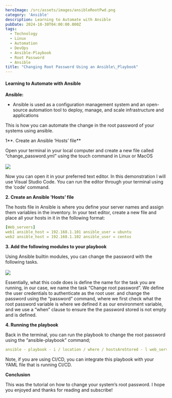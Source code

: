 ```yaml
---
heroImage: /src/assets/images/ansibleRootPwd.png
category: 'Ansible'
description: Learning to Automate with Ansible
pubDate: 2024-10-30T04:00:00.000Z
tags:
  - Technology
  - Linux
  - Automation
  - DevOps
  - Ansible-Playbook
  - Root Password
  - Ansible
title: "Changing Root Password Using an Ansible\_Playbook"
---
```


#### Learning to Automate with Ansible

**Ansible:**

* Ansible is used as a configuration management system and an open-source automation tool to deploy, manage, and scale infrastructure and applications

This is how you can automate the change in the root password of your systems using ansible.

1\*\*. Create an Ansible ‘Hosts’ file\*\*

Open your terminal in your local computer and create a new file called “change\_password.yml” using the touch command in Linux or MacOS\
\
![](/src/assets/images/ansibleRootPwd.png)

Now you can open it in your preferred text editor. In this demonstration I will use Visual Studio Code. You can run the editor through your terminal using the ‘code’ command.

**2. Create an Ansible ‘Hosts’ file**

The hosts file in Ansible is where you define your server names and assign them variables in the inventory. In your text editor, create a new file and place all your hosts in it in the following format:

```yaml
[Web_servers]
web1 ansible_host = 192.168.1.101 ansible_user = ubuntu
web2 ansible_host = 192.168.1.102 ansible_user = centos

```

**3. Add the following modules to your playbook**

Using Ansible builtin modules, you can change the password with the following tasks.\
\
![](/src/assets/images/changeRootPwd.png)

Essentially, what this code does is define the name for the task you are running, in our case, we name the task “Change root password”. We define the user credentials to authenticate as the root user. and change the password using the “password” command, where we first check what the root password variable is where we defined it as our environment variable, and we use a “when” clause to ensure the the password stored is not empty and is defined.

**4. Running the playbook**

Back in the terminal, you can run the playbook to change the root password using the “ansible-playbook” command;

```yaml
ansible - playbook - i / location / where / hostsAreStored - l web_servers change_password.yml
```

Note, if you are using CI/CD, you can integrate this playbook with your YAML file that is running CI/CD.

**Conclusion**

This was the tutorial on how to change your system’s root password. I hope you enjoyed and thanks for reading and subscribe!
